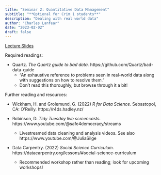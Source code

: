 ```yaml
---
title: "Seminar 2: Quantitative Data Management"
subtitle: "**Optional for Crim 1 students**"
description: "Dealing with real world data"
author: "Charles Lanfear"
date: "2023-02-02"
draft: false
---
```


[Lecture Slides](https://clanfear.github.io/ioc_crmw/_lectures/2_quantitative-data-management/slides_quantitative-data-management.html)

Required readings:

* Quartz. *The Quartz guide to bad data.* https://github.com/Quartz/bad-data-guide
   * “An exhaustive reference to problems seen in real-world data along with suggestions on how to resolve them.”
   * Don’t read this thoroughly, but browse through it a bit!

Further reading and resources:

* Wickham, H. and Grolemund, G. (2022) *R for Data Science.* Sebastopol, CA: O’Reilly. https://r4ds.hadley.nz/ 

* Robinson, D. *Tidy Tuesday live screencasts.* https://www.youtube.com/@safe4democracy/streams 
   * Livestreamed data cleaning and analysis videos. See also https://www.youtube.com/@JuliaSilge 

* Data Carpentry. (2022) *Social Science Curriculum.* https://datacarpentry.org/lessons/#social-science-curriculum 
   * Recommended workshop rather than reading; look for upcoming workshops!
